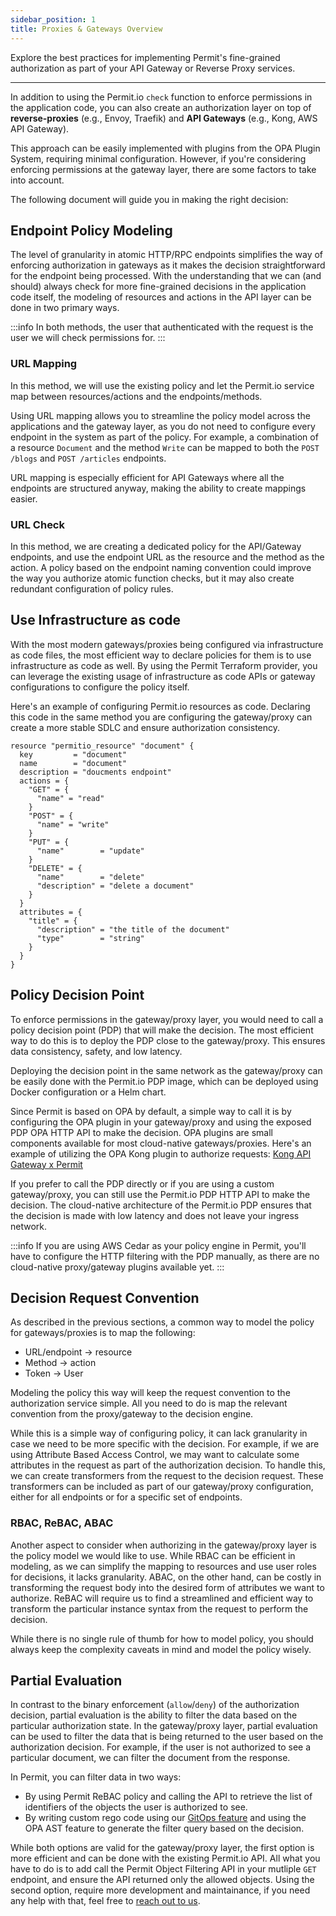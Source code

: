 ```yaml
---
sidebar_position: 1
title: Proxies & Gateways Overview
---
```


Explore the best practices for implementing Permit's fine-grained authorization as part of your API Gateway or Reverse Proxy services.

---

In addition to using the Permit.io `check` function to enforce permissions in the application code, you can also create an authorization layer on top of **reverse-proxies** (e.g., Envoy, Traefik) and **API Gateways** (e.g., Kong, AWS API Gateway).

This approach can be easily implemented with plugins from the OPA Plugin System, requiring minimal configuration. However, if you're considering enforcing permissions at the gateway layer, there are some factors to take into account.

The following document will guide you in making the right decision:

## Endpoint Policy Modeling
The level of granularity in atomic HTTP/RPC endpoints simplifies the way of enforcing authorization in gateways as it makes the decision straightforward for the endpoint being processed.
With the understanding that we can (and should) always check for more fine-grained decisions in the application code itself, the modeling of resources and actions in the API layer can be done in two primary ways.

:::info
In both methods, the user that authenticated with the request is the user we will check permissions for.
:::

### URL Mapping
In this method, we will use the existing policy and let the Permit.io service map between resources/actions and the endpoints/methods.

Using URL mapping allows you to streamline the policy model across the applications and the gateway layer, as you do not need to configure every endpoint in the system as part of the policy.
For example, a combination of a resource `Document` and the method `Write` can be mapped to both the `POST /blogs` and `POST /articles` endpoints.

URL mapping is especially efficient for API Gateways where all the endpoints are structured anyway, making the ability to create mappings easier.

### URL Check
In this method, we are creating a dedicated policy for the API/Gateway endpoints, and use the endpoint URL as the resource and the method as the action.
A policy based on the endpoint naming convention could improve the way you authorize atomic function checks, but it may also create redundant configuration of policy rules.

## Use Infrastructure as code
With the most modern gateways/proxies being configured via infrastructure as code files, the most efficient way to declare policies for them is to use infrastructure as code as well.
By using the Permit Terraform provider, you can leverage the existing usage of infrastructure as code APIs or gateway configurations to configure the policy itself.

Here's an example of configuring Permit.io resources as code. Declaring this code in the same method you are configuring the gateway/proxy can create a more stable SDLC and ensure authorization consistency.
```hcl
resource "permitio_resource" "document" {
  key         = "document"
  name        = "document"
  description = "doucments endpoint"
  actions = {
    "GET" = {
      "name" = "read"
    }
    "POST" = {
      "name" = "write"
    }
    "PUT" = {
      "name"        = "update"
    }
    "DELETE" = {
      "name"        = "delete"
      "description" = "delete a document"
    }
  }
  attributes = {
    "title" = {
      "description" = "the title of the document"
      "type"        = "string"
    }
  }
}
```

## Policy Decision Point
To enforce permissions in the gateway/proxy layer, you would need to call a policy decision point (PDP) that will make the decision.
The most efficient way to do this is to deploy the PDP close to the gateway/proxy.
This ensures data consistency, safety, and low latency.

Deploying the decision point in the same network as the gateway/proxy can be easily done with the Permit.io PDP image, which can be deployed using Docker configuration or a Helm chart.

Since Permit is based on OPA by default, a simple way to call it is by configuring the OPA plugin in your gateway/proxy and using the exposed PDP OPA HTTP API to make the decision.
OPA plugins are small components available for most cloud-native gateways/proxies. Here's an example of utilizing the OPA Kong plugin to authorize requests: [Kong API Gateway x Permit](/integrations/gateways/kong)

If you prefer to call the PDP directly or if you are using a custom gateway/proxy, you can still use the Permit.io PDP HTTP API to make the decision. The cloud-native architecture of the Permit.io PDP ensures that the decision is made with low latency and does not leave your ingress network.

:::info
If you are using AWS Cedar as your policy engine in Permit, you'll have to configure the HTTP filtering with the PDP manually, as there are no cloud-native proxy/gateway plugins available yet.
:::

## Decision Request Convention
As described in the previous sections, a common way to model the policy for gateways/proxies is to map the following:
- URL/endpoint -> resource
- Method -> action
- Token -> User

Modeling the policy this way will keep the request convention to the authorization service simple.
All you need to do is map the relevant convention from the proxy/gateway to the decision engine.

While this is a simple way of configuring policy, it can lack granularity in case we need to be more specific with the decision.
For example, if we are using Attribute Based Access Control, we may want to calculate some attributes in the request as part of the authorization decision.
To handle this, we can create transformers from the request to the decision request.
These transformers can be included as part of our gateway/proxy configuration, either for all endpoints or for a specific set of endpoints.

### RBAC, ReBAC, ABAC
Another aspect to consider when authorizing in the gateway/proxy layer is the policy model we would like to use.
While RBAC can be efficient in modeling, as we can simplify the mapping to resources and use user roles for decisions, it lacks granularity.
ABAC, on the other hand, can be costly in transforming the request body into the desired form of attributes we want to authorize.
ReBAC will require us to find a streamlined and efficient way to transform the particular instance syntax from the request to perform the decision.

While there is no single rule of thumb for how to model policy, you should always keep the complexity caveats in mind and model the policy wisely.

## Partial Evaluation
In contrast to the binary enforcement (`allow`/`deny`) of the authorization decision, partial evaluation is the ability to filter the data based on the particular authorization state.
In the gateway/proxy layer, partial evaluation can be used to filter the data that is being returned to the user based on the authorization decision.
For example, if the user is not authorized to see a particular document, we can filter the document from the response.

In Permit, you can filter data in two ways:
* By using Permit ReBAC policy and calling the API to retrieve the list of identifiers of the objects the user is authorized to see.
* By writing custom rego code using our [GitOps feature](/integrations/gitops/custom_policy) and using the OPA AST feature to generate the filter query based on the decision.

While both options are valid for the gateway/proxy layer, the first option is more efficient and can be done with the existing Permit.io API.
All what you have to do is to add call the Permit Object Filtering API in your mutliple `GET` endpoint, and ensure the API returned only the allowed objects.
Using the second option, require more development and maintainance, if you need any help with that, feel free to [reach out to us](https://io.permit.io/blog-slack).